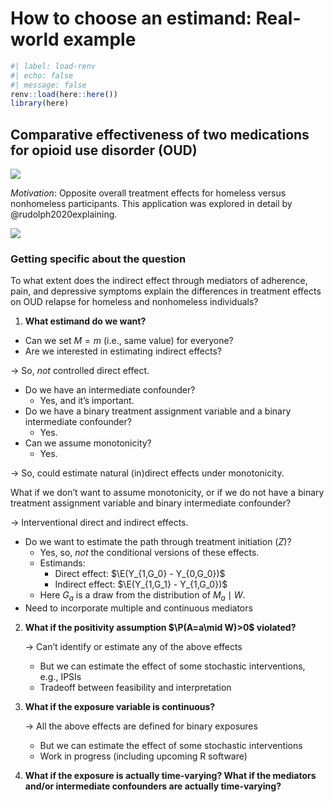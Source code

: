# How to choose an estimand: Real-world example {#estimandirl}

```r
#| label: load-renv
#| echo: false
#| message: false
renv::load(here::here())
library(here)
```

## Comparative effectiveness of two medications for opioid use disorder (OUD)

![](../img/ctndag.png)

_Motivation_: Opposite overall treatment effects for homeless versus nonhomeless
participants. This application was explored in detail by @rudolph2020explaining.

![](../img/tmleesttotal.png)

### Getting specific about the question

To what extent does the indirect effect through mediators of adherence, pain,
and depressive symptoms explain the differences in treatment effects on OUD
relapse for homeless and nonhomeless individuals?

1. **What estimand do we want?**

  - Can we set $M=m$ (i.e., same value) for everyone?
  - Are we interested in estimating indirect effects?

  $\rightarrow$ So, *not* controlled direct effect.

  - Do we have an intermediate confounder?
    + Yes, and it's important.

  - Do we have a binary treatment assignment variable and a binary intermediate
    confounder?
    + Yes.

  - Can we assume monotonicity?
    + Yes.

  $\rightarrow$ So, could estimate natural (in)direct effects under
  monotonicity.

  What if we don't want to assume monotonicity, or if we do not have a binary
  treatment assignment variable and binary intermediate confounder?

  $\rightarrow$ Interventional direct and indirect effects.

  - Do we want to estimate the path through treatment initiation ($Z$)?
    + Yes, so, _not_ the conditional versions of these effects.
    + Estimands:
      - Direct effect: $\E(Y_{1,G_0} - Y_{0,G_0})$
      - Indirect effect: $\E(Y_{1,G_1} - Y_{1,G_0})$
    + Here $G_a$ is a draw from the distribution of $M_a\mid W$.
  - Need to incorporate multiple and continuous mediators

2. **What if the positivity assumption $\P(A=a\mid W)>0$ violated?**

   $\rightarrow$ Can't identify or estimate any of the above effects

   - But we can estimate the effect of some stochastic interventions, e.g.,
     IPSIs
   - Tradeoff between feasibility and interpretation

3. **What if the exposure variable is continuous?**

   $\rightarrow$ All the above effects are defined for binary exposures

   - But we can estimate the effect of some stochastic interventions
   - Work in progress (including upcoming R software)

4. **What if the exposure is actually time-varying? What if the mediators
   and/or intermediate confounders are actually time-varying?**
